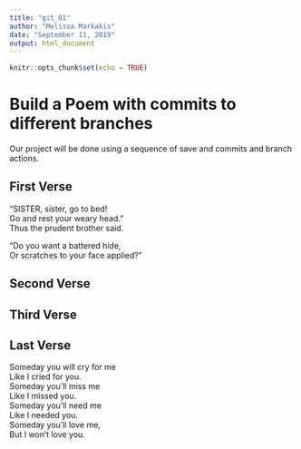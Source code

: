 ```yaml
---
title: "git_01"
author: "Melissa Markakis"
date: "September 11, 2019"
output: html_document
---
```


```r
knitr::opts_chunk$set(echo = TRUE)
```
# Build a Poem with commits to different branches
Our project will be done using a sequence of save and commits and branch actions.
<!-- Do not modify or change any text in "!--" bracketed areas such as this --- these are instructions to
you, if you change any of this the git program will notice it and compromise your git merging strategy !-->

## First Verse 
<!--Put the first five lines of a poem by Lewis Carrol in this section!-->

"SISTER, sister, go to bed!  
Go and rest your weary head."  
Thus the prudent brother said.  

"Do you want a battered hide,  
Or scratches to your face applied?"  

## Second Verse
<!--Put the first five lines of a poem by Robert Frost here!-->

## Third Verse
<!--Put the first two verses of The Walrus and the Carpenter here!-->

## Last Verse
<!--Put a short poem of your choice 8-20 lines,here!-->
Someday you will cry for me  
Like I cried for you.  
Someday you'll miss me  
Like I missed you.  
Someday you'll need me  
Like I needed you.  
Someday you'll love me,  
But I won't love you.  
